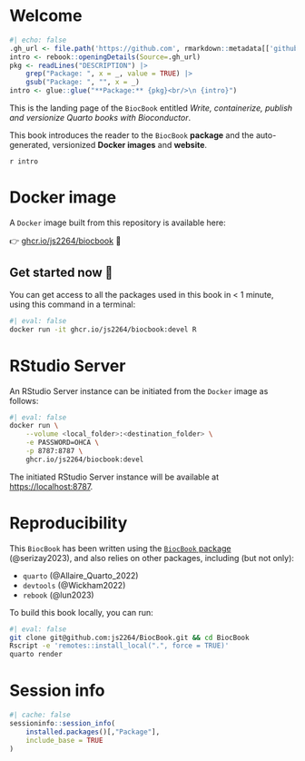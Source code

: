 # Welcome {-}

```r
#| echo: false
.gh_url <- file.path('https://github.com', rmarkdown::metadata[['github-repo']])
intro <- rebook::openingDetails(Source=.gh_url)
pkg <- readLines("DESCRIPTION") |> 
    grep("Package: ", x = _, value = TRUE) |> 
    gsub("Package: ", "", x = _)
intro <- glue::glue("**Package:** {pkg}<br/>\n {intro}")
```

This is the landing page of the `BiocBook` entitled 
*Write, containerize, publish and versionize Quarto books with Bioconductor*.  

This book introduces the reader to the `BiocBook` **package** and the 
auto-generated, versionized **Docker images** and **website**.

`r intro`

# Docker image {-}

A `Docker` image built from this repository is available here: 

👉 [ghcr.io/js2264/biocbook](https://ghcr.io/js2264/biocbook) 🐳

::: {.callout-tip icon='true'}
## Get started now 🎉

You can get access to all the packages used in this book in < 1 minute, 
using this command in a terminal: 

```sh
#| eval: false
docker run -it ghcr.io/js2264/biocbook:devel R
```

:::

# RStudio Server {-}

An RStudio Server instance can be initiated from the `Docker` image as follows: 

```sh
#| eval: false
docker run \
    --volume <local_folder>:<destination_folder> \
    -e PASSWORD=OHCA \
    -p 8787:8787 \
    ghcr.io/js2264/biocbook:devel
```

The initiated RStudio Server instance will be available at 
[https://localhost:8787](https://localhost:8787).

# Reproducibility {-}

This `BiocBook` has been written using the 
[`BiocBook` package](https://github.com/js2264/BiocBook) (@serizay2023), 
and also relies on other packages, including (but not only): 

- `quarto` (@Allaire_Quarto_2022)
- `devtools` (@Wickham2022)
- `rebook` (@lun2023)

To build this book locally, you can run: 

```sh
#| eval: false
git clone git@github.com:js2264/BiocBook.git && cd BiocBook
Rscript -e 'remotes::install_local(".", force = TRUE)'
quarto render
```

# Session info {-}

```r
#| cache: false
sessioninfo::session_info(
    installed.packages()[,"Package"], 
    include_base = TRUE
)
```
